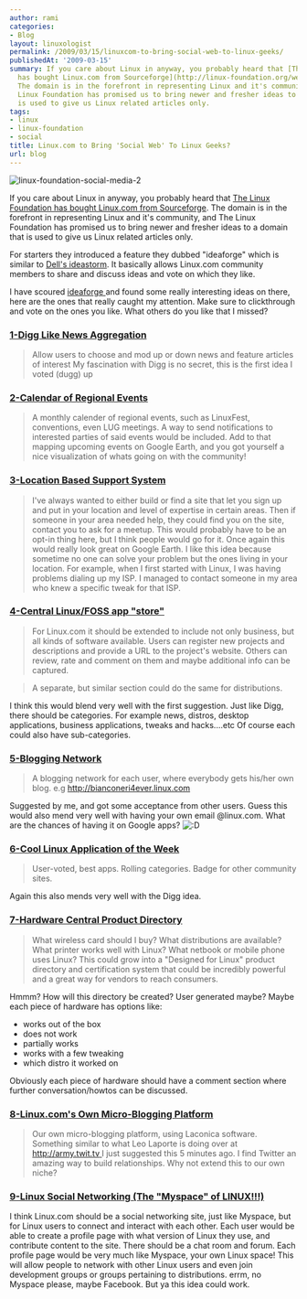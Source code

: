 ```yaml
---
author: rami
categories:
- Blog
layout: linuxologist
permalink: /2009/03/15/linuxcom-to-bring-social-web-to-linux-geeks/
publishedAt: '2009-03-15'
summary: If you care about Linux in anyway, you probably heard that [The Linux Foundation
  has bought Linux.com from Sourceforge](http://linux-foundation.org/weblogs/press/2009/03/03/linux-foundation-to-build-new-linuxcom-community/).
  The domain is in the forefront in representing Linux and it's community, and The
  Linux Foundation has promised us to bring newer and fresher ideas to a domain that
  is used to give us Linux related articles only.
tags:
- linux
- linux-foundation
- social
title: Linux.com to Bring 'Social Web' To Linux Geeks?
url: blog
---
```


![linux-foundation-social-media-2](/assets/images/content/blog/linux-foundation-social-media-2.png)

If you care about Linux in anyway, you probably heard that [The Linux Foundation has bought Linux.com from Sourceforge](http://linux-foundation.org/weblogs/press/2009/03/03/linux-foundation-to-build-new-linuxcom-community/). The domain is in the forefront in representing Linux and it's community, and The Linux Foundation has promised us to bring newer and fresher ideas to a domain that is used to give us Linux related articles only.

For starters they introduced a feature they dubbed "ideaforge" which is similar to [Dell's ideastorm](http://www.ideastorm.com/). It basically allows Linux.com community members to share and discuss ideas and vote on which they like.

I have scoured [ideaforge ](http://ideaforge.linux.com)and found some really interesting ideas on there, here are the ones that really caught my attention. Make sure to clickthrough and vote on the ones you like. What others do you like that I missed?

### [1-Digg Like News Aggregation](http://ideaforge.linux.com/story.php?title=digg-like-news-aggregation-1)

> Allow users to choose and mod up or down news and feature articles of interest My fascination with Digg is no secret, this is the first idea I voted (dugg) up

### [2-Calendar of Regional Events](http://ideaforge.linux.com/story.php?title=calender-of-regional-events-1)

> A monthly calender of regional events, such as LinuxFest, conventions, even LUG meetings. A way to send notifications to interested parties of said events would be included. Add to that mapping upcoming events on Google Earth, and you got yourself a nice visualization of whats going on with the community!

### [3-Location Based Support System](http://ideaforge.linux.com/story.php?title=location-based-support-system-1)

> I've always wanted to either build or find a site that let you sign up and put in your location and level of expertise in certain areas. Then if someone in your area needed help, they could find you on the site, contact you to ask for a meetup. This would probably have to be an opt-in thing here, but I think people would go for it. Once again this would really look great on Google Earth. I like this idea because sometime no one can solve your problem but the ones living in your location. For example, when I first started with Linux, I was having problems dialing up my ISP. I managed to contact someone in my area who knew a specific tweak for that ISP.


### [4-Central Linux/FOSS app "store"](http://ideaforge.linux.com/story.php?title=central-linuxfoss-app-store-with-commentsranking)

> For Linux.com it should be extended to include not only business, but all kinds of software available. Users can register new projects and descriptions and provide a URL to the project's website. Others can review, rate and comment on them and maybe additional info can be captured.

> A separate, but similar section could do the same for distributions. 

I think this would blend very well with the first suggestion. Just like Digg, there should be categories. For example news, distros, desktop applications, business applications, tweaks and hacks....etc Of course each could also have sub-categories.

### [5-Blogging Network](http://ideaforge.linux.com/story.php?title=blogging-network-1)

> A blogging network for each user, where everybody gets his/her own blog. e.g http://bianconeri4ever.linux.com 

Suggested by me, and got some acceptance from other users. Guess this would also mend very well with having your own email @linux.com. What are the chances of having it on Google apps? ![:D](http://192.168.1.2/blog2/wp-includes/images/smilies/icon_biggrin.gif)

### [6-Cool Linux Application of the Week](http://ideaforge.linux.com/story.php?title=cool-linux-application-of-the-week-1)

> User-voted, best apps. Rolling categories. Badge for other community sites. 

Again this also mends very well with the Digg idea.

### [7-Hardware Central Product Directory](http://ideaforge.linux.com/story.php?title=hardware-central-product-directory-1)

> What wireless card should I buy? What distributions are available? What printer works well with Linux? What netbook or mobile phone uses Linux? This could grow into a "Designed for Linux" product directory and certification system that could be incredibly powerful and a great way for vendors to reach consumers. 

Hmmm? How will this directory be created? User generated maybe? Maybe each piece of hardware has options like:

* works out of the box
* does not work
* partially works
* works with a few tweaking
* which distro it worked on

Obviously each piece of hardware should have a comment section where further conversation/howtos can be discussed.

### [8-Linux.com's Own Micro-Blogging Platform](http://ideaforge.linux.com/story.php?title=linux-coms-own-micro-blogging-platform)

> Our own micro-blogging platform, using Laconica software. Something similar to what Leo Laporte is doing over at [http://army.twit.tv ](http://army.twit.tv/ )
I just suggested this 5 minutes ago. I find Twitter an amazing way to build relationships. Why not extend this to our own niche?

### [9-Linux Social Networking \(The "Myspace" of LINUX!!!\)](http://ideaforge.linux.com/story.php?title=linux-social-networking-the-myspace-of-linux)

I think Linux.com should be a social networking site, just like Myspace, but for Linux users to connect and interact with each other. Each user would be able to create a profile page with what version of Linux they use, and contribute content to the site. There should be a chat room and forum. Each profile page would be very much like Myspace, your own Linux space! This will allow people to network with other Linux users and even join development groups or groups pertaining to distributions. errm, no Myspace please, maybe Facebook. But ya this idea could work.